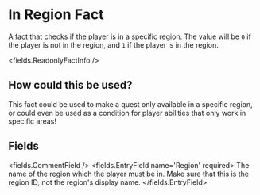 
# In Region Fact

A [fact](/docs/creating-stories/facts) that checks if the player is in a specific region. The value will be `0` if the player is not in the region, and `1` if the player is in the region.

<fields.ReadonlyFactInfo />

## How could this be used?

This fact could be used to make a quest only available in a specific region, or could even be used as a condition for player abilities that only work in specific areas!


## Fields

<fields.CommentField />
<fields.EntryField name='Region' required>
     The name of the region which the player must be in. Make sure that this is the region ID, not the region's display name.
</fields.EntryField>
